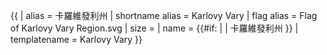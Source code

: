 {{ {{{1<noinclude>|country showdata</noinclude>}}}
| alias = 卡羅維發利州
| shortname alias = Karlovy Vary
| flag alias = Flag of Karlovy Vary Region.svg
| size = {{{size|}}}
| name = {{#if: {{{name|}}} | {{{name|}}} | 卡羅維發利州 }}
<noinclude>
| templatename = Karlovy Vary
</noinclude>
}}